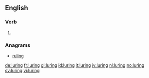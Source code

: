 ==English==

===Verb===
{{head|en|present participle}}

# {{present participle of|lure|lang=en}}

===Anagrams===
* [[ruling#English|ruling]]

[[de:luring]]
[[fr:luring]]
[[gl:luring]]
[[id:luring]]
[[it:luring]]
[[jv:luring]]
[[nl:luring]]
[[no:luring]]
[[sv:luring]]
[[vi:luring]]